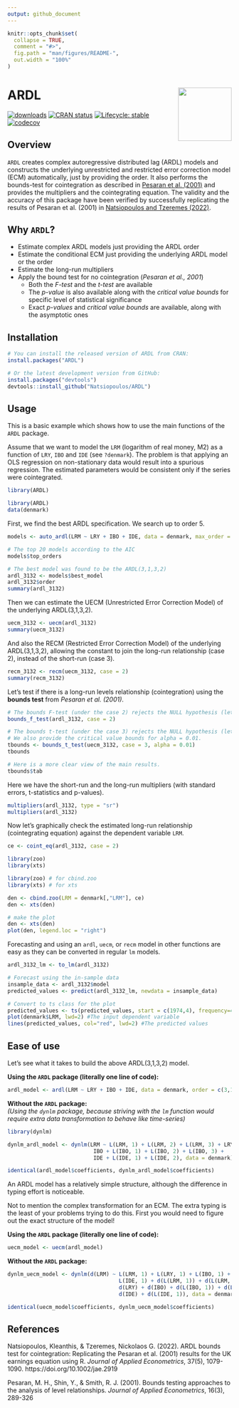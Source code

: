 ```yaml
---
output: github_document
---
```


<!-- README.md is generated from README.Rmd. Please edit that file -->

```r
knitr::opts_chunk$set(
  collapse = TRUE,
  comment = "#>",
  fig.path = "man/figures/README-",
  out.width = "100%"
)
```

# ARDL <img src="man/figures/logo.png" align="right" width="120" />

<!-- badges: start -->
[![downloads](https://cranlogs.r-pkg.org/badges/grand-total/ARDL)](https://CRAN.R-project.org/package=ARDL)
[![CRAN status](https://www.r-pkg.org/badges/version/ARDL)](https://CRAN.R-project.org/package=ARDL)
[![Lifecycle: stable](https://img.shields.io/badge/lifecycle-stable-brightgreen.svg)](https://lifecycle.r-lib.org/articles/stages.html#stable)
[![codecov](https://codecov.io/gh/Natsiopoulos/ARDL/branch/master/graph/badge.svg?token=PVZAY57F3D)](https://app.codecov.io/gh/Natsiopoulos/ARDL)
<!-- badges: end -->

## Overview

`ARDL` creates complex autoregressive distributed lag (ARDL) models and constructs the underlying unrestricted and restricted error correction model (ECM) automatically, just by providing the order. It also performs the bounds-test for cointegration as described in [Pesaran et al. (2001)](https://onlinelibrary.wiley.com/doi/abs/10.1002/jae.616) and provides the multipliers and the cointegrating equation. The validity and the accuracy of this package have been verified by successfully replicating the results of Pesaran et al. (2001) in [Natsiopoulos and Tzeremes (2022)](https://onlinelibrary.wiley.com/doi/abs/10.1002/jae.2919).

## Why `ARDL`?

- Estimate complex ARDL models just providing the ARDL order
- Estimate the conditional ECM just providing the underlying ARDL model or the order
- Estimate the long-run multipliers
- Apply the bound test for no cointegration (*Pesaran et al., 2001*)
	- Both the *F-test* and the *t-test* are available
	- The *p-value* is also available along with the *critical value bounds* for specific level of statistical significance
	- Exact *p-values* and *critical value bounds* are available, along with the asymptotic ones

## Installation

```r
# You can install the released version of ARDL from CRAN:
install.packages("ARDL")

# Or the latest development version from GitHub:
install.packages("devtools")
devtools::install_github("Natsiopoulos/ARDL")
```

## Usage

This is a basic example which shows how to use the main functions of the `ARDL` package.

Assume that we want to model the `LRM` (logarithm of real money, M2) as a function of `LRY`, `IBO` and `IDE` (see `?denmark`). The problem is that applying an OLS regression on non-stationary data would result into a spurious regression. The estimated parameters would be consistent only if the series were cointegrated.

```r
library(ARDL)
```

```r
library(ARDL)
data(denmark)
```

First, we find the best ARDL specification. We search up to order 5.

```r
models <- auto_ardl(LRM ~ LRY + IBO + IDE, data = denmark, max_order = 5)

# The top 20 models according to the AIC
models$top_orders

# The best model was found to be the ARDL(3,1,3,2)
ardl_3132 <- models$best_model
ardl_3132$order
summary(ardl_3132)
```

Then we can estimate the UECM (Unrestricted Error Correction Model) of the underlying ARDL(3,1,3,2).

```r
uecm_3132 <- uecm(ardl_3132)
summary(uecm_3132)
```

And also the RECM (Restricted Error Correction Model) of the underlying ARDL(3,1,3,2), allowing the constant to join the long-run relationship (case 2), instead of the short-run (case 3).

```r
recm_3132 <- recm(uecm_3132, case = 2)
summary(recm_3132)
```

Let's test if there is a long-run levels relationship (cointegration) using the **bounds test** from *Pesaran et al. (2001)*.

```r
# The bounds F-test (under the case 2) rejects the NULL hypothesis (let's say, assuming alpha = 0.01) with p-value = 0.004418.
bounds_f_test(ardl_3132, case = 2)

# The bounds t-test (under the case 3) rejects the NULL hypothesis (let's say, assuming alpha = 0.01) with p-value = 0.005538.
# We also provide the critical value bounds for alpha = 0.01.
tbounds <- bounds_t_test(uecm_3132, case = 3, alpha = 0.01)
tbounds

# Here is a more clear view of the main results.
tbounds$tab
```

Here we have the short-run and the long-run multipliers (with standard errors, t-statistics and p-values).

```r
multipliers(ardl_3132, type = "sr")
multipliers(ardl_3132)
```

Now let's graphically check the estimated long-run relationship (cointegrating equation) against the dependent variable `LRM`.

```r
ce <- coint_eq(ardl_3132, case = 2)
```

```r
library(zoo)
library(xts)
```

```r
library(zoo) # for cbind.zoo
library(xts) # for xts

den <- cbind.zoo(LRM = denmark[,"LRM"], ce)
den <- xts(den)

# make the plot
den <- xts(den)
plot(den, legend.loc = "right")
```

Forecasting and using an `ardl`, `uecm`, or `recm` model in other functions are easy as they can be converted in regular `lm` models.

```r
ardl_3132_lm <- to_lm(ardl_3132)

# Forecast using the in-sample data
insample_data <- ardl_3132$model
predicted_values <- predict(ardl_3132_lm, newdata = insample_data)

# Convert to ts class for the plot
predicted_values <- ts(predicted_values, start = c(1974,4), frequency=4)
plot(denmark$LRM, lwd=2) #The input dependent variable
lines(predicted_values, col="red", lwd=2) #The predicted values
```

## Ease of use

Let's see what it takes to build the above ARDL(3,1,3,2) model.

**Using the `ARDL` package (literally one line of code):**

```r
ardl_model <- ardl(LRM ~ LRY + IBO + IDE, data = denmark, order = c(3,1,3,2))
```

**Without the `ARDL` package:**</br>
*(Using the `dynlm` package, because striving with the `lm` function would require extra data transformation to behave like time-series)*

```r
library(dynlm)

dynlm_ardl_model <- dynlm(LRM ~ L(LRM, 1) + L(LRM, 2) + L(LRM, 3) + LRY + L(LRY, 1) +
					 	   IBO + L(IBO, 1) + L(IBO, 2) + L(IBO, 3) +
					 	   IDE + L(IDE, 1) + L(IDE, 2), data = denmark)
```

```r
identical(ardl_model$coefficients, dynlm_ardl_model$coefficients)
```

An ARDL model has a relatively simple structure, although the difference in typing effort is noticeable.

Not to mention the complex transformation for an ECM. The extra typing is the least of your problems trying to do this. First you would need to figure out the exact structure of the model!

**Using the `ARDL` package (literally one line of code):**

```r
uecm_model <- uecm(ardl_model)
```

**Without the `ARDL` package:**

```r
dynlm_uecm_model <- dynlm(d(LRM) ~ L(LRM, 1) + L(LRY, 1) + L(IBO, 1) +
								   L(IDE, 1) + d(L(LRM, 1)) + d(L(LRM, 2)) +
								   d(LRY) + d(IBO) + d(L(IBO, 1)) + d(L(IBO, 2)) +
								   d(IDE) + d(L(IDE, 1)), data = denmark)
```

```r
identical(uecm_model$coefficients, dynlm_uecm_model$coefficients)
```

## References

Natsiopoulos, Kleanthis, & Tzeremes, Nickolaos G. (2022). ARDL bounds test for cointegration: Replicating the Pesaran et al. (2001) results for the UK earnings equation using R. *Journal of Applied Econometrics*, 37(5), 1079-1090. https://doi.org/10.1002/jae.2919

Pesaran, M. H., Shin, Y., & Smith, R. J. (2001). Bounds testing approaches to the analysis of level relationships. *Journal of Applied Econometrics*, 16(3), 289-326
